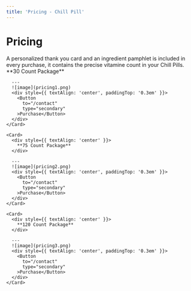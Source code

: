 ```yaml
---
title: 'Pricing - Chill Pill'
---
```


# Pricing

<Note>
  A personalized thank you card and an ingredient pamphlet is included in every purchase, it contains the precise vitamine count in your Chill Pills.
</Note>

<Frame>
  <CardGrid
    style={{ justifyContent: 'center', alignItems: 'center', textAlign: 'center' }}
  >
    <Card>
      <div style={{ textAlign: 'center' }}>
        **30 Count Package**
      </div>
  
      ---
      ![image](pricing1.png)
      <div style={{ textAlign: 'center', paddingTop: '0.3em' }}>
        <Button
          to="/contact"
          type="secondary"
        >Purchase</Button>
      </div>
    </Card>
  
    <Card>
      <div style={{ textAlign: 'center' }}>
        **75 Count Package**
      </div>
      
      ---
      ![image](pricing2.png)
      <div style={{ textAlign: 'center', paddingTop: '0.3em' }}>
        <Button
          to="/contact"
          type="secondary"
        >Purchase</Button>
      </div>
    </Card>
  
    <Card>
      <div style={{ textAlign: 'center' }}>
        **120 Count Package**
      </div>
      
      ---
      ![image](pricing3.png)
      <div style={{ textAlign: 'center', paddingTop: '0.3em' }}>
        <Button
          to="/contact"
          type="secondary"
        >Purchase</Button>
      </div>
    </Card>
  </CardGrid>
</Frame>
